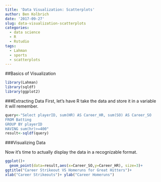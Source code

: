 ```yaml
---
title: 'Data Visualization: Scatterplots'
author: Ben Kolbrich
date: '2017-09-27'
slug: data-visualization-scatterplots
categories:
  - data science
  - R
  - Rstudio
tags:
  - Lahman
  - sports
  - scatterplots
---
```

##Basics of Visualization
```r
library(Lahman)
library(sqldf)
library(ggplot2)

```

###Extracting Data
First, let's have R take the data and store it in a variable it will remember.
```r
query<-"Select playerID, sum(HR) AS Career_HR, sum(SO) AS Career_SO
FROM Batting
GROUP BY playerID
HAVING sum(hr)>=400"
result<-sqldf(query)
```

###Visualizing Data

Now it's time to actually display the data in a  recognizable format.
```r
ggplot()+
  geom_point(data=result,aes(x=Career_SO,y=Career_HR), size=3)+
ggtitle("Career Strikeout VS Homeruns for Great Hitters")+
xlab("Career Strikeouts")+ ylab("Career Homeruns")
```
